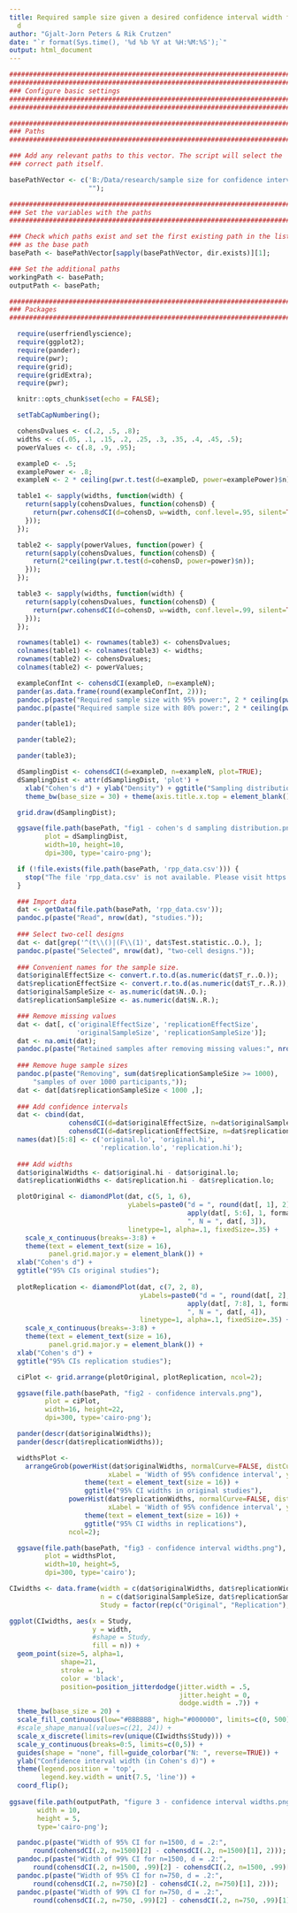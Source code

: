 ```yaml
---
title: Required sample size given a desired confidence interval width for Cohen's
  d
author: "Gjalt-Jorn Peters & Rik Crutzen"
date: "`r format(Sys.time(), '%d %b %Y at %H:%M:%S');`"
output: html_document
---
```


```r

################################################################################
################################################################################
### Configure basic settings
################################################################################
################################################################################

########################################################################
### Paths
########################################################################

### Add any relevant paths to this vector. The script will select the
### correct path itself.

basePathVector <- c('B:/Data/research/sample size for confidence intervals/sample-size-for-confidence-intervals',
                    "");

########################################################################
### Set the variables with the paths
########################################################################

### Check which paths exist and set the first existing path in the list
### as the base path
basePath <- basePathVector[sapply(basePathVector, dir.exists)][1];

### Set the additional paths
workingPath <- basePath;
outputPath <- basePath;

########################################################################
### Packages
########################################################################

  require(userfriendlyscience);
  require(ggplot2);
  require(pander);
  require(pwr);
  require(grid);
  require(gridExtra);
  require(pwr);

  knitr::opts_chunk$set(echo = FALSE);

  setTabCapNumbering();

  cohensDvalues <- c(.2, .5, .8);
  widths <- c(.05, .1, .15, .2, .25, .3, .35, .4, .45, .5);
  powerValues <- c(.8, .9, .95);

  exampleD <- .5;
  examplePower <- .8;
  exampleN <- 2 * ceiling(pwr.t.test(d=exampleD, power=examplePower)$n);

  table1 <- sapply(widths, function(width) {
    return(sapply(cohensDvalues, function(cohensD) {
      return(pwr.cohensdCI(d=cohensD, w=width, conf.level=.95, silent=TRUE));
    }));
  });

  table2 <- sapply(powerValues, function(power) {
    return(sapply(cohensDvalues, function(cohensD) {
      return(2*ceiling(pwr.t.test(d=cohensD, power=power)$n));
    }));
  });

  table3 <- sapply(widths, function(width) {
    return(sapply(cohensDvalues, function(cohensD) {
      return(pwr.cohensdCI(d=cohensD, w=width, conf.level=.99, silent=TRUE));
    }));
  });

  rownames(table1) <- rownames(table3) <- cohensDvalues;
  colnames(table1) <- colnames(table3) <- widths;
  rownames(table2) <- cohensDvalues;
  colnames(table2) <- powerValues;

```

```r
  exampleConfInt <- cohensdCI(exampleD, n=exampleN);
  pander(as.data.frame(round(exampleConfInt, 2)));
  pandoc.p(paste("Required sample size with 95% power:", 2 * ceiling(pwr.t.test(d=exampleConfInt[1], power=.95)$n)));
  pandoc.p(paste("Required sample size with 80% power:", 2 * ceiling(pwr.t.test(d=exampleConfInt[1], power=.80)$n)));
```

```r
  pander(table1);
```

```r
  pander(table2);
```

```r
  pander(table3);
```

```r

  dSamplingDist <- cohensdCI(d=exampleD, n=exampleN, plot=TRUE);
  dSamplingDist <- attr(dSamplingDist, 'plot') +
    xlab("Cohen's d") + ylab("Density") + ggtitle("Sampling distribution for Cohen's d") +
    theme_bw(base_size = 30) + theme(axis.title.x.top = element_blank());

  grid.draw(dSamplingDist);

  ggsave(file.path(basePath, "fig1 - cohen's d sampling distribution.png"),
         plot = dSamplingDist,
         width=10, height=10,
         dpi=300, type='cairo-png');

```

```r

  if (!file.exists(file.path(basePath, 'rpp_data.csv'))) {
    stop("The file 'rpp_data.csv' is not available. Please visit https://osf.io/fgjvw and download it (see https://osf.io/bhcsf for the codebook).");
  }

  ### Import data
  dat <- getData(file.path(basePath, 'rpp_data.csv'));
  pandoc.p(paste("Read", nrow(dat), "studies."));
  
  ### Select two-cell designs
  dat <- dat[grep('^(t\\()|(F\\(1)', dat$Test.statistic..O.), ];
  pandoc.p(paste("Selected", nrow(dat), "two-cell designs."));
  
  ### Convenient names for the sample size.
  dat$originalEffectSize <- convert.r.to.d(as.numeric(dat$T_r..O.));
  dat$replicationEffectSize <- convert.r.to.d(as.numeric(dat$T_r..R.));
  dat$originalSampleSize <- as.numeric(dat$N..O.);
  dat$replicationSampleSize <- as.numeric(dat$N..R.);

  ### Remove missing values
  dat <- dat[, c('originalEffectSize', 'replicationEffectSize',
                 'originalSampleSize', 'replicationSampleSize')];
  dat <- na.omit(dat);
  pandoc.p(paste("Retained samples after removing missing values:", nrow(dat)));
  
  ### Remove huge sample sizes
  pandoc.p(paste("Removing", sum(dat$replicationSampleSize >= 1000),
      "samples of over 1000 participants,"));
  dat <- dat[dat$replicationSampleSize < 1000 ,];
  
  ### Add confidence intervals
  dat <- cbind(dat,
               cohensdCI(d=dat$originalEffectSize, n=dat$originalSampleSize),
               cohensdCI(d=dat$replicationEffectSize, n=dat$replicationSampleSize));
  names(dat)[5:8] <- c('original.lo', 'original.hi',
                       'replication.lo', 'replication.hi');
  
  ### Add widths
  dat$originalWidths <- dat$original.hi - dat$original.lo;
  dat$replicationWidths <- dat$replication.hi - dat$replication.lo;

```

```r

  plotOriginal <- diamondPlot(dat, c(5, 1, 6),
                              yLabels=paste0("d = ", round(dat[, 1], 2), " ",
                                             apply(dat[, 5:6], 1, formatCI),
                                             ", N = ", dat[, 3]),
                              linetype=1, alpha=.1, fixedSize=.35) +
    scale_x_continuous(breaks=-3:8) +
    theme(text = element_text(size = 16),
          panel.grid.major.y = element_blank()) +
  xlab("Cohen's d") +
  ggtitle("95% CIs original studies");
  
  plotReplication <- diamondPlot(dat, c(7, 2, 8),
                                 yLabels=paste0("d = ", round(dat[, 2], 2), " ",
                                             apply(dat[, 7:8], 1, formatCI),
                                             ", N = ", dat[, 4]),
                                 linetype=1, alpha=.1, fixedSize=.35) +
    scale_x_continuous(breaks=-3:8) +
    theme(text = element_text(size = 16),
          panel.grid.major.y = element_blank()) +
  xlab("Cohen's d") +
  ggtitle("95% CIs replication studies");

  ciPlot <- grid.arrange(plotOriginal, plotReplication, ncol=2);

  ggsave(file.path(basePath, "fig2 - confidence intervals.png"),
         plot = ciPlot,
         width=16, height=22,
         dpi=300, type='cairo-png');

```

```r

  pander(descr(dat$originalWidths));
  pander(descr(dat$replicationWidths));

  widthsPlot <-
    arrangeGrob(powerHist(dat$originalWidths, normalCurve=FALSE, distCurve=FALSE, returnPlotOnly = TRUE,
                         xLabel = 'Width of 95% confidence interval', yLabel = 'Number of studies') +
                   theme(text = element_text(size = 16)) +
                   ggtitle("95% CI widths in original studies"),
               powerHist(dat$replicationWidths, normalCurve=FALSE, distCurve=FALSE, returnPlotOnly = TRUE,
                         xLabel = 'Width of 95% confidence interval', yLabel = 'Number of studies') +
                   theme(text = element_text(size = 16)) +
                   ggtitle("95% CI widths in replications"),
               ncol=2);

  ggsave(file.path(basePath, "fig3 - confidence interval widths.png"),
         plot = widthsPlot,
         width=10, height=5,
         dpi=300, type='cairo');

CIwidths <- data.frame(width = c(dat$originalWidths, dat$replicationWidths),
                       n = c(dat$originalSampleSize, dat$replicationSampleSize),
                       Study = factor(rep(c("Original", "Replication"), each=nrow(dat))));

ggplot(CIwidths, aes(x = Study,
                     y = width,
                     #shape = Study,
                     fill = n)) +
  geom_point(size=5, alpha=1,
             shape=21,
             stroke = 1,
             color = 'black',
             position=position_jitterdodge(jitter.width = .5,
                                           jitter.height = 0,
                                           dodge.width = .7)) +
  theme_bw(base_size = 20) +
  scale_fill_continuous(low="#BBBBBB", high="#000000", limits=c(0, 500)) +
  #scale_shape_manual(values=c(21, 24)) +
  scale_x_discrete(limits=rev(unique(CIwidths$Study))) +
  scale_y_continuous(breaks=0:5, limits=c(0,5)) +
  guides(shape = "none", fill=guide_colorbar("N: ", reverse=TRUE)) +
  ylab("Confidence interval width (in Cohen's d)") +
  theme(legend.position = 'top',
        legend.key.width = unit(7.5, 'line')) +
  coord_flip();
  
ggsave(file.path(outputPath, "figure 3 - confidence interval widths.png"), 
       width = 10,
       height = 5,
       type='cairo-png');

  pandoc.p(paste("Width of 95% CI for n=1500, d = .2:",
      round(cohensdCI(.2, n=1500)[2] - cohensdCI(.2, n=1500)[1], 2)));
  pandoc.p(paste("Width of 99% CI for n=1500, d = .2:",
      round(cohensdCI(.2, n=1500, .99)[2] - cohensdCI(.2, n=1500, .99)[1], 2)));
  pandoc.p(paste("Width of 95% CI for n=750, d = .2:",
      round(cohensdCI(.2, n=750)[2] - cohensdCI(.2, n=750)[1], 2)));
  pandoc.p(paste("Width of 99% CI for n=750, d = .2:",
      round(cohensdCI(.2, n=750, .99)[2] - cohensdCI(.2, n=750, .99)[1], 2)));

```
